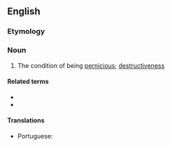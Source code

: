 ==English==

===Etymology===
{{suffix|pernicious|ness|lang=en}}

===Noun===
{{en-noun|-}}

# The condition of being [[pernicious]]; [[destructiveness]]

====Related terms====
* {{l|en|pernicious}}
* {{l|en|perniciously}}

====Translations====
{{trans-top|the condition of being pernicious}}
* Portuguese: {{t|pt|perniciosidade}}
{{trans-mid}}
{{trans-bottom}}